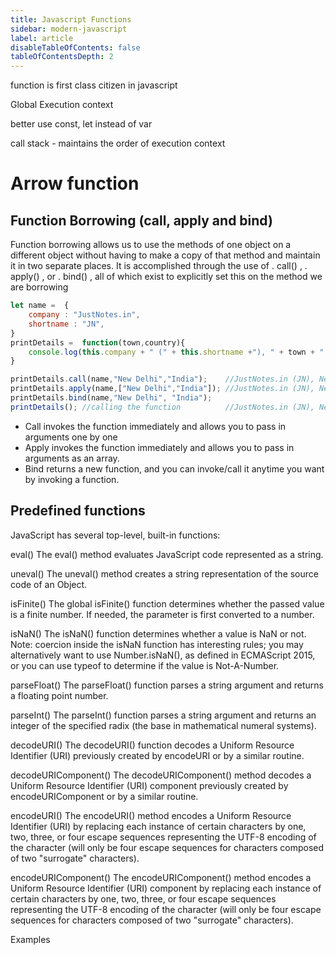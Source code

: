 ```yaml
---
title: Javascript Functions
sidebar: modern-javascript
label: article
disableTableOfContents: false
tableOfContentsDepth: 2
---
```


function is first class citizen in javascript

Global Execution context

better use const, let instead of var

call stack - maintains the order of execution context

# Arrow function

## Function Borrowing (call, apply and bind) 
Function borrowing allows us to use the methods of one object on a different object without having to make a copy of that method and maintain it in two separate places. It is accomplished through the use of . call() , . apply() , or . bind() , all of which exist to explicitly set this on the method we are borrowing

```js
let name =  {
    company : "JustNotes.in",
    shortname : "JN",
}
printDetails =  function(town,country){
    console.log(this.company + " (" + this.shortname +"), " + town + ", " + country)
}

printDetails.call(name,"New Delhi","India");    //JustNotes.in (JN), New Delhi, India
printDetails.apply(name,["New Delhi","India"]); //JustNotes.in (JN), New Delhi, India
printDetails.bind(name,"New Delhi", "India");
printDetails(); //calling the function          //JustNotes.in (JN), New Delhi, India
```

- Call invokes the function immediately and allows you to pass in arguments one by one
- Apply invokes the function immediately and allows you to pass in arguments as an array.
- Bind returns a new function, and you can invoke/call it anytime you want by invoking a function.

## Predefined functions
JavaScript has several top-level, built-in functions:

eval()
The eval() method evaluates JavaScript code represented as a string.

uneval()
The uneval() method creates a string representation of the source code of an Object.

isFinite()
The global isFinite() function determines whether the passed value is a finite number. If needed, the parameter is first converted to a number.

isNaN()
The isNaN() function determines whether a value is NaN or not. Note: coercion inside the isNaN function has interesting rules; you may alternatively want to use Number.isNaN(), as defined in ECMAScript 2015, or you can use typeof to determine if the value is Not-A-Number.

parseFloat()
The parseFloat() function parses a string argument and returns a floating point number.

parseInt()
The parseInt() function parses a string argument and returns an integer of the specified radix (the base in mathematical numeral systems).

decodeURI()
The decodeURI() function decodes a Uniform Resource Identifier (URI) previously created by encodeURI or by a similar routine.

decodeURIComponent()
The decodeURIComponent() method decodes a Uniform Resource Identifier (URI) component previously created by encodeURIComponent or by a similar routine.

encodeURI()
The encodeURI() method encodes a Uniform Resource Identifier (URI) by replacing each instance of certain characters by one, two, three, or four escape sequences representing the UTF-8 encoding of the character (will only be four escape sequences for characters composed of two "surrogate" characters).

encodeURIComponent()
The encodeURIComponent() method encodes a Uniform Resource Identifier (URI) component by replacing each instance of certain characters by one, two, three, or four escape sequences representing the UTF-8 encoding of the character (will only be four escape sequences for characters composed of two "surrogate" characters).



Examples
